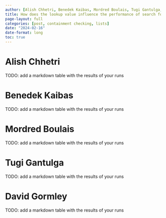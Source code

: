 ```yaml
---
author: [Alish Chhetri, Benedek Kaibas, Mordred Boulais, Tugi Gantulga, David Gormley]
title: How does the lookup value influence the performance of search for different container types?
page-layout: full
categories: [post, containment checking, lists]
date: "2024-02-16"
date-format: long
toc: true
---
```


# Alish Chhetri

TODO: add a markdown table with the results of your runs

# Benedek Kaibas

TODO: add a markdown table with the results of your runs

# Mordred Boulais

TODO: add a markdown table with the results of your runs

# Tugi Gantulga

TODO: add a markdown table with the results of your runs

# David Gormley

TODO: add a markdown table with the results of your runs

